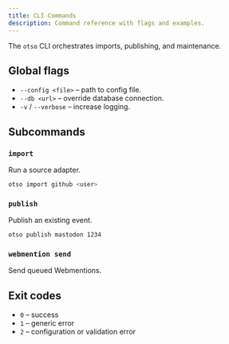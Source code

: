 ```yaml
---
title: CLI Commands
description: Command reference with flags and examples.
---
```


The `otso` CLI orchestrates imports, publishing, and maintenance.

## Global flags

- `--config <file>` – path to config file.
- `--db <url>` – override database connection.
- `-v` / `--verbose` – increase logging.

## Subcommands

### `import`

Run a source adapter.

```bash
otso import github <user>
```

### `publish`

Publish an existing event.

```bash
otso publish mastodon 1234
```

### `webmention send`

Send queued Webmentions.

## Exit codes

- `0` – success
- `1` – generic error
- `2` – configuration or validation error
